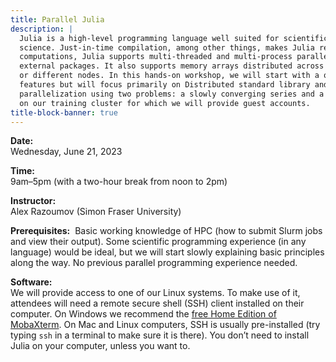 ```yaml
---
title: Parallel Julia
description: |
  Julia is a high-level programming language well suited for scientific computing and data
  science. Just-in-time compilation, among other things, makes Julia really fast yet interactive. For heavy
  computations, Julia supports multi-threaded and multi-process parallelism, both natively and via a number of
  external packages. It also supports memory arrays distributed across multiple processes either on the same
  or different nodes. In this hands-on workshop, we will start with a quick review of Julia’s multi-threading
  features but will focus primarily on Distributed standard library and its large array of tools. We will demo
  parallelization using two problems: a slowly converging series and a Julia set. We will do all hands-on work
  on our training cluster for which we will provide guest accounts.
title-block-banner: true
---
```


:::{.topdef}

**Date:** \
Wednesday, June 21, 2023

**Time:** \
9am–5pm (with a two-hour break from noon to 2pm)

**Instructor:** \
Alex Razoumov (Simon Fraser University)

**Prerequisites:** \ Basic working knowledge of HPC (how to submit Slurm jobs and view their output). Some
scientific programming experience (in any language) would be ideal, but we will start slowly explaining basic
principles along the way. No previous parallel programming experience needed.

**Software:** \
We will provide access to one of our Linux systems. To make use of it, attendees will need a remote secure shell (SSH) client installed on their computer. On Windows we recommend the [free Home Edition of MobaXterm](https://mobaxterm.mobatek.net/download.html). On Mac and Linux computers, SSH is usually pre-installed (try typing `ssh` in a terminal to make sure it is there). You don't need to install Julia on your computer, unless you want to.

:::
